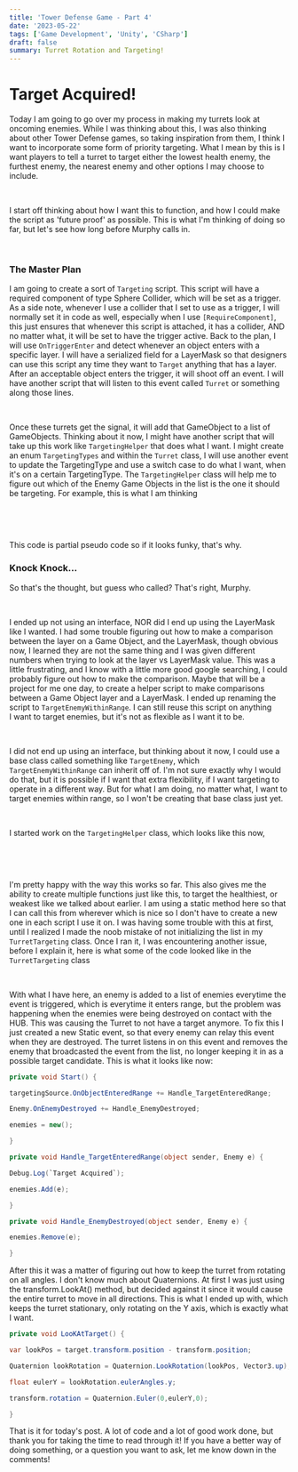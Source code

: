 ```yaml
---
title: 'Tower Defense Game - Part 4'
date: '2023-05-22'
tags: ['Game Development', 'Unity', 'CSharp']
draft: false
summary: Turret Rotation and Targeting!
---
```


# **Target Acquired!**

Today I am going to go over my process in making my turrets look at oncoming enemies. While I was thinking about this, I was also thinking about other Tower Defense games, so taking inspiration from them, I think I want to incorporate some form of priority targeting. What I mean by this is I want players to tell a turret to target either the lowest health enemy, the furthest enemy, the nearest enemy and other options I may choose to include.

‍

I start off thinking about how I want this to function, and how I could make the script as 'future proof' as possible. This is what I'm thinking of doing so far, but let's see how long before Murphy calls in.

‍

### **The Master Plan**

I am going to create a sort of `Targeting` script. This script will have a required component of type Sphere Collider, which will be set as a trigger. As a side note, whenever I use a collider that I set to use as a trigger, I will normally set it in code as well, especially when I use `[RequireComponent]`, this just ensures that whenever this script is attached, it has a collider, AND no matter what, it will be set to have the trigger active. Back to the plan, I will use `OnTriggerEnter` and detect whenever an object enters with a specific layer. I will have a serialized field for a LayerMask so that designers can use this script any time they want to `Target` anything that has a layer. After an acceptable object enters the trigger, it will shoot off an event. I will have another script that will listen to this event called `Turret` or something along those lines.

‍

Once these turrets get the signal, it will add that GameObject to a list of GameObjects. Thinking about it now, I might have another script that will take up this work like `TargetingHelper` that does what I want. I might create an enum `TargetingTypes` and within the `Turret` class, I will use another event to update the TargetingType and use a switch case to do what I want, when it's on a certain TargetingType. The `TargetingHelper` class will help me to figure out which of the Enemy Game Objects in the list is the one it should be targeting. For example, this is what I am thinking

‍

‍

This code is partial pseudo code so if it looks funky, that's why.

### **Knock Knock...**

So that's the thought, but guess who called? That's right, Murphy.

‍

I ended up not using an interface, NOR did I end up using the LayerMask like I wanted. I had some trouble figuring out how to make a comparison between the layer on a Game Object, and the LayerMask, though obvious now, I learned they are not the same thing and I was given different numbers when trying to look at the layer vs LayerMask value. This was a little frustrating, and I know with a little more good google searching, I could probably figure out how to make the comparison. Maybe that will be a project for me one day, to create a helper script to make comparisons between a Game Object layer and a LayerMask. I ended up renaming the script to `TargetEnemyWithinRange`. I can still reuse this script on anything I want to target enemies, but it's not as flexible as I want it to be.

‍

I did not end up using an interface, but thinking about it now, I could use a base class called something like `TargetEnemy`, which `TargetEnemyWithinRange` can inherit off of. I'm not sure exactly why I would do that, but it is possible if I want that extra flexibility, if I want targeting to operate in a different way. But for what I am doing, no matter what, I want to target enemies within range, so I won't be creating that base class just yet.

‍

I started work on the `TargetingHelper` class, which looks like this now,

‍

‍

I'm pretty happy with the way this works so far. This also gives me the ability to create multiple functions just like this, to target the healthiest, or weakest like we talked about earlier. I am using a static method here so that I can call this from wherever which is nice so I don't have to create a new one in each script I use it on. I was having some trouble with this at first, until I realized I made the noob mistake of not initializing the list in my `TurretTargeting` class. Once I ran it, I was encountering another issue, before I explain it, here is what some of the code looked like in the `TurretTargeting` class

‍

With what I have here, an enemy is added to a list of enemies everytime the event is triggered, which is everytime it enters range, but the problem was happening when the enemies were being destroyed on contact with the HUB. This was causing the Turret to not have a target anymore. To fix this I just created a new Static event, so that every enemy can relay this event when they are destroyed. The turret listens in on this event and removes the enemy that broadcasted the event from the list, no longer keeping it in as a possible target candidate. This is what it looks like now:

```csharp
private void Start() {

targetingSource.OnObjectEnteredRange += Handle_TargetEnteredRange;

Enemy.OnEnemyDestroyed += Handle_EnemyDestroyed;

enemies = new();

}

private void Handle_TargetEnteredRange(object sender, Enemy e) {

Debug.Log(`Target Acquired`);

enemies.Add(e);

}

private void Handle_EnemyDestroyed(object sender, Enemy e) {

enemies.Remove(e);

}
```

After this it was a matter of figuring out how to keep the turret from rotating on all angles. I don't know much about Quaternions. At first I was just using the transform.LookAt() method, but decided against it since it would cause the entire turret to move in all directions. This is what I ended up with, which keeps the turret stationary, only rotating on the Y axis, which is exactly what I want.

```csharp
private void LooKAtTarget() {

var lookPos = target.transform.position - transform.position;

Quaternion lookRotation = Quaternion.LookRotation(lookPos, Vector3.up);

float eulerY = lookRotation.eulerAngles.y;

transform.rotation = Quaternion.Euler(0,eulerY,0);

}
```

That is it for today's post. A lot of code and a lot of good work done, but thank you for taking the time to read through it! If you have a better way of doing something, or a question you want to ask, let me know down in the comments!
